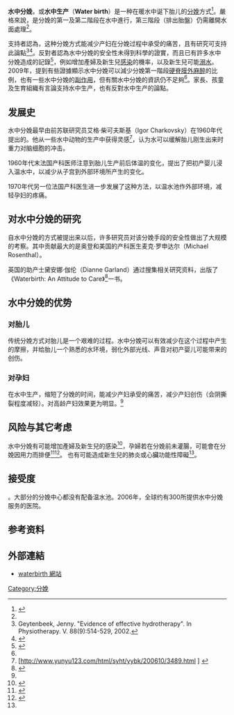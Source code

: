 {{Multiple issues|
{{Expert needed|time=2020-07-25T02:47:44+00:00}}
{{POV|time=2020-07-25T02:47:44+00:00}}
}}
{{Medical}}
'''水中分娩'''，或'''水中生产'''（'''Water birth'''）是一种在暖水中诞下胎儿的[[分娩|分娩]]方式<ref name=mombaby>{{cite web |author=2012-02-11 |url=http://mombaby.tw/article1637.html |title=水中生產優劣及注意事項 |publisher=媽媽育兒百科 |date=2012-02-11 |accessdate=2014-05-10 |archive-date=2014-05-13 |archive-url=https://web.archive.org/web/20140513010857/http://mombaby.tw/article1637.html |dead-url=no }}</ref>。嚴格來說，是分娩的第一及第二階段在水中進行，第三階段（排出胎盤）仍需離開水面處理<ref name=dadupo/>。

支持者認為，这种分娩方式能减少产妇在分娩过程中承受的痛苦，且有研究可支持此論點<ref name=Geytenbeek>Geytenbeek, Jenny. "Evidence of effective hydrotherapy". In Physiotherapy. V. 88(9):514-529, 2002.</ref><ref name = Cochrane2009>{{cite journal|title=Immersion in water in labour and birth|pages=CD000111|issn=1469-493X|journal=The Cochrane Database of Systematic Reviews|issue=2|date=2009-04-15|doi=10.1002/14651858.CD000111.pub3|url=https://www.ncbi.nlm.nih.gov/pubmed/19370552|accessdate=2019-02-12|author=Elizabeth R. Cluett, Ethel Burns|pmid=19370552|pmc=PMC3982045|archive-date=2018-10-19|archive-url=https://web.archive.org/web/20181019150901/https://www.ncbi.nlm.nih.gov/pubmed/19370552|dead-url=no}}</ref>。反對者認為水中分娩的安全性未得到科學的證實，而且已有許多水中分娩造成的記錄<ref name="Schroeter">{{cite journal|title=Water births: a naked emperor|pages=855–858|issn=1098-4275|journal=Pediatrics|volume=114|issue=3|date=2004-9|doi=10.1542/peds.2004-0145|url=https://www.ncbi.nlm.nih.gov/pubmed/15342864|accessdate=2019-02-13|author=Ken Schroeter|pmid=15342864|archive-date=2018-10-31|archive-url=https://web.archive.org/web/20181031153627/https://www.ncbi.nlm.nih.gov/pubmed/15342864|dead-url=no}}</ref>，例如增加產婦及新生兒[[感染|感染]]的機率，以及新生兒可能[[溺水|溺水]]。2009年{{link-en|考科藍實證醫學資料庫|考科藍報告}}，提到有些證據顯示水中分娩可以減少分娩第一階段[[硬脊膜外麻醉|硬脊膜外麻醉]]的比例，也有一些水中分娩的[[不良反应_(医学)|副作用]]，但有關水中分娩的資訊仍不足夠<ref name = "Cochrane2009"/>。家長、孩童及生育組織有言論支持水中生产，也有反對水中生产的論點。

== 发展史 ==
水中分娩最早由前苏联研究员艾格·柴可夫斯基（Igor Charkovsky）在1960年代提出的。他从一些水中动物的生产中获得灵感<ref>[http://www.yunyu123.com/html/syht/yybk/200610/3489.html{{deadlink}} ] {{webarchive|url=https://web.archive.org/web/20071218205728/http://www.yunyu123.com/html/syht/yybk/200610/3489.html |date=2007-12-18 }}</ref>，认为水可以缓解胎儿刚生出来时重力对脑细胞的冲击。

1960年代末法国产科医师{{link-en|费德里克·拉伯叶|Frederick Leboyer}}注意到胎儿生产前后体温的变化，提出了把初产婴儿浸入温水中，以减少从子宫到外部环境所产生的变化。

1970年代另一位法国产科医生{{link-en|米歇尔·奥登|Michel Odent}}进一步发展了这种方法，以温水池作外部环境，减轻孕妇的疼痛。

== 对水中分娩的研究 ==
自水中分娩的方式被提出来以后，许多研究员对该分娩手段的安全性做出了大规模的考察。其中贡献最大的是奥登和美国的产科医生麦克·罗申达尔（Michael Rosenthal）。

英国的助产士黛安娜·伽伦（Dianne Garland）通过搜集相关研究资料，出版了《Waterbirth: An Attitude to Care》<ref name="Garland2013">{{cite book|author=Dianne Garland|title=Waterbirth; an Attitude to Care|url=http://books.google.com/books?id=1AM5ngEACAAJ|date=September 2013|publisher=General Books LLC|isbn=978-1-230-42134-6|access-date=2014-05-10|archive-date=2014-07-07|archive-url=https://web.archive.org/web/20140707071959/http://books.google.com/books?id=1AM5ngEACAAJ|dead-url=no}}</ref>一书。

== 水中分娩的优势 ==
=== 对胎儿 ===
传统分娩方式对胎儿是一个艰难的过程。水中分娩可以有效减少在这个过程中产生的摩擦，并给胎儿一个熟悉的水环境，弱化外部光线、声音对初产婴儿可能带来的创伤。
=== 对孕妇 ===
在水中生产，缩短了分娩的时间，能减少产妇承受的痛苦，减少产妇创伤（会阴撕裂程度减轻）。对高龄产妇效果更为明显。<ref name=Geytenbeek/>

== 风险与其它考虑 ==

水中分娩有可能增加產婦及新生兒的感染<ref>{{cite web |url=http://baby.sina.com.cn/health/14/0605/2014-05-06/1107270273.shtml |title=水中分娩优势与危险并存 |publisher=Baby.sina.com.cn |date=2014-05-06 |accessdate=2014-05-10 |archive-date=2016-03-04 |archive-url=https://web.archive.org/web/20160304194632/http://baby.sina.com.cn/health/14/0605/2014-05-06/1107270273.shtml |dead-url=no }}</ref>，孕婦若在分娩前未灌腸，可能會在分娩因用力而排便<ref>{{cite web |url=http://baby.sina.com.cn/health/10/1512/2010-12-15/1004175165.shtml |title=反对水中分娩的N个理由 |publisher=Baby.sina.com.cn |date= |accessdate=2014-05-10 |archive-date=2014-05-12 |archive-url=https://web.archive.org/web/20140512220828/http://baby.sina.com.cn/health/10/1512/2010-12-15/1004175165.shtml |dead-url=no }}</ref><ref name=dadupo>{{cite web |url=http://www.dadupo.com.tw/know/know-2/water.htm |title=回歸自然的水中生產法 |publisher=Dadupo.com.tw |date= |accessdate=2014-05-10 |archive-date=2013-07-23 |archive-url=https://web.archive.org/web/20130723050157/http://www.dadupo.com.tw/know/know-2/water.htm |dead-url=no }}</ref>。
也有可能造成新生兒的肺炎或心臟功能性障礙<ref name=mombaby/>。

== 接受度 ==
{{fact|水中分娩在欧美国家如美国、加拿大、澳洲、英国、德国等均能被普通民众所接受，但是并不流行}}。大部分的分娩中心都没有配备温水池。2006年，全球约有300所提供水中分娩服务的医院。

== 参考资料 ==
<References/>
== 外部連結 ==
*[http://www.waterbirth.org/ waterbirth 網站] {{Wayback|url=http://www.waterbirth.org/ |date=20080725070007 }}
{{懷孕和分娩}}
[[Category:分娩|Category:分娩]]